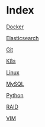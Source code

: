= Index =

[[Docker]]

[[Elasticsearch]]

[[Git]]

[[K8s]]

[[Linux]]

[[MySQL]]

[[Python]]

[[RAID]]

[[VIM]]


